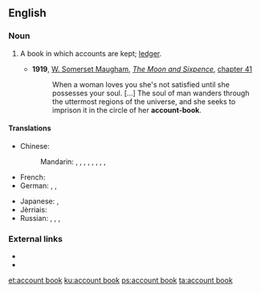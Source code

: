 ==English==

===Noun===
{{en-noun|head=[[account]] [[book]]}}

# {{context|accounting|lang=en}} A book in which accounts are kept; [[ledger]].
#* '''1919''', [[w:William Somerset Maugham|W. Somerset Maugham]], ''[[w:The Moon and Sixpence|The Moon and Sixpence]]'', [[s:The Moon and Sixpence/Chapter XLI|chapter 41]]
#*:When a woman loves you she's not satisfied until she possesses your soul. [...] The soul of man wanders through the uttermost regions of the universe, and she seeks to imprison it in the circle of her '''account-book'''.

====Translations====
{{trans-top|a book in which accounts are kept}}
* Chinese:
*: Mandarin: {{t|cmn|帳簿|sc=Hani}}, {{t|cmn|帐簿|tr=zhàngbù|sc=Hani}}, {{t|cmn|賬本|sc=Hani}}, {{t|cmn|账本|tr=zhàngběn|sc=Hani}}, {{t|cmn|簿籍|tr=bùjí|sc=Hani}}, {{t|cmn|賬冊|sc=Hani}}, {{t|cmn|账册|tr=zhàngcè|sc=Hani}}, {{t|cmn|冊歷|sc=Hani}}, {{t|cmn|册历|tr=cèlì|sc=Hani}}
* French: {{t-|fr|livre de comptes|m}}
* German: {{t-|de|Rechnungsbuch|n}}, {{t-|de|Geschäftsbuch|n}}, {{t-|de|Kontobuch|n}}
{{trans-mid}}
* Japanese: {{t+|ja|帳簿|tr=ちょうぼ, chōbo|sc=Jpan}}, {{t-|ja|台帳|tr=だいちょう, daichō|sc=Jpan}}
* Jèrriais: {{tø|roa-jer|livre d'comptes|m}}
* Russian: {{t+|ru|конторская книга|f|tr=kontórskaja kníga|sc=Cyrl}}, {{t+|ru|гроссбух|m|tr=grossbúx|sc=Cyrl}}, {{t-|ru|бухгалтерская книга|f|tr=bux(g)álterskaja kníga|sc=Cyrl}}, {{t-|ru|счётная книга|f|tr=sčótnaja kníga|sc=Cyrl}}
{{trans-bottom}}

===External links===
* {{R:OneLook}}
* {{R:Webster 1913}}

[[et:account book]]
[[ku:account book]]
[[ps:account book]]
[[ta:account book]]